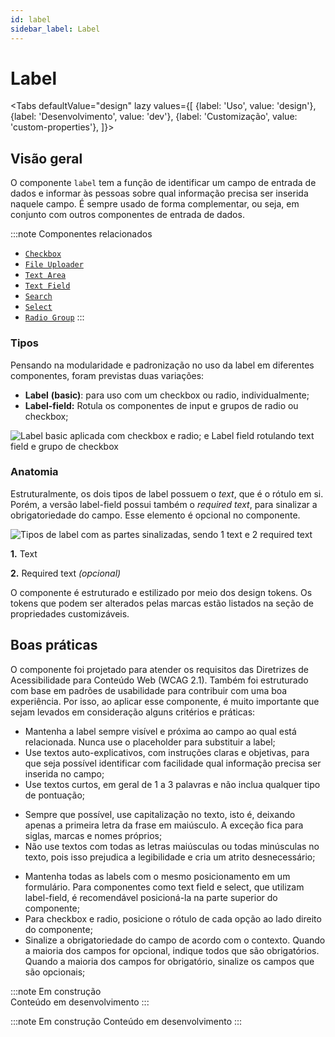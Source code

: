 ```yaml
---
id: label
sidebar_label: Label
---
```





# Label

<Tabs
  defaultValue="design"
  lazy
  values={[
    {label: 'Uso', value: 'design'},
    {label: 'Desenvolvimento', value: 'dev'},
    {label: 'Customização', value: 'custom-properties'},
  ]}>

  <TabItem value="design">


## Visão geral

O componente `label` tem a função de identificar um campo de entrada de dados e informar às pessoas sobre qual informação precisa ser inserida naquele campo. É sempre usado de forma complementar, ou seja, em conjunto com outros componentes de entrada de dados. 

:::note Componentes relacionados
- [`Checkbox`](checkbox)
- [`File Uploader`](file-uploader)
- [`Text Area`](textarea)
- [`Text Field`](textfield)
- [`Search`](search)
- [`Select`](select)
- [`Radio Group`](radiogroup)
:::

### Tipos

Pensando na modularidade e padronização no uso da label em diferentes componentes, foram previstas duas variações:

- **Label** **(basic)**: para uso com um checkbox ou radio, individualmente;
- **Label-field:** Rotula os componentes de input e grupos de radio ou checkbox;

<img
  src={label_types}
  alt="Label basic aplicada com checkbox e radio; e Label field rotulando text field e grupo de checkbox"
/>

### Anatomia

Estruturalmente, os dois tipos de label possuem o *text*, que é o rótulo em si. Porém, a versão label-field possui também o *required text*, para sinalizar a obrigatoriedade do campo. Esse elemento é opcional no componente.

<img
  src={label_anatomy}
  alt="Tipos de label com as partes sinalizadas, sendo 1 text e 2 required text"
/>

**1.** Text

**2.** Required text _(opcional)_

O componente é estruturado e estilizado por meio dos design tokens. Os tokens que podem ser alterados pelas marcas estão listados na seção de propriedades customizáveis.

## Boas práticas

O componente foi projetado para atender os requisitos das Diretrizes de Acessibilidade para Conteúdo Web (WCAG 2.1). Também foi estruturado com base em padrões de usabilidade para contribuir com uma boa experiência. Por isso, ao aplicar esse componente, é muito importante que sejam levados em consideração alguns critérios e práticas:

- Mantenha a label sempre visível e próxima ao campo ao qual está relacionada. Nunca use o placeholder para substituir a label;
- Use textos auto-explicativos, com instruções claras e objetivas, para que seja possível identificar com facilidade qual informação precisa ser inserida no campo;
- Use textos curtos, em geral de 1 a 3 palavras e não inclua qualquer tipo de pontuação;

<BestPracticesComponent
  doImg={label_do_1}
  doAlt="Campo com rótulo “Email”"
  doDescription="Mantenha os textos curtos e objetivos, e sem pontuações."
  dontImg={label_dont_1}
  dontAlt="Campo com rótulo “Insira neste campo seu email:"
  dontDescription="O excesso de texto na label dificulta o escaneamento dos campos e a pontuação é desnecessária."
/>

- Sempre que possível, use capitalização no texto, isto é, deixando apenas a primeira letra da frase em maiúsculo. A exceção fica para siglas, marcas e nomes próprios;
- Não use textos com todas as letras maiúsculas ou todas minúsculas no texto, pois isso prejudica a legibilidade e cria um atrito desnecessário;

<BestPracticesComponent
  doImg={label_do_2}
  doAlt="Label 'Nome completo' com apenas a primeira letra maiúscula"
  doDescription="Usar capitalização nos textos torna a leitura mais confortável e simples."
  dontImg={label_dont_2}
  dontAlt="Label 'Nome completo' com todas as letras maiúsculas"
  dontDescription="Usar todas das letras maiúsculas ou minúsculas dificulta a leitura do texto."
/>

- Mantenha todas as labels com o mesmo posicionamento em um formulário. Para componentes como text field e select, que utilizam label-field, é recomendável posicioná-la na parte superior do componente;
- Para checkbox e radio, posicione o rótulo de cada opção ao lado direito do componente;
- Sinalize a obrigatoriedade do campo de acordo com o contexto. Quando a maioria dos campos for opcional, indique todos que são obrigatórios. Quando a maioria dos campos for obrigatório, sinalize os campos que são opcionais;

<BestPracticesComponent
  doImg={label_do_3}
  doAlt="Inputs Nome, CPF e Email, sendo que apenas o email está sinalizado como opcional"
  doDescription="Indique a obrigatoriedade do campo, conforme o contexto, evitando a carga de informação nos campos."
  dontImg={label_dont_3}
  dontAlt="Inputs Nome, CPF e Email, com os dois primeiros marcados como obrigatório."
  dontDescription="Repetir a informação que é a maioria no formulário gera redundância."
/>

</TabItem>


 <TabItem value="dev">

:::note Em construção  
Conteúdo em desenvolvimento
:::

</TabItem>


 <TabItem value="custom-properties">

:::note Em construção 
Conteúdo em desenvolvimento
:::

</TabItem>

</Tabs>